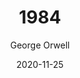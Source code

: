 ---
title: "1984"
subtitle: ""
author: 'George Orwell'
date: 2020-11-25
tags: ['Book']
excerpt: "Simply a must read. It's chilling and horrifying, especially as it is still so relevant today. Not only because we use the words and concepts to describe things we should never do, but even more so because some people are actually doing and encouraging them. Cancel culture has made this book real."
cover: '1984.jpg'
links:
  amazon: "https://www.amazon.nl/gp/product/B00NY1AGW4/ref=as_li_tl?ie=UTF8&camp=247&creative=1211&creativeASIN=B00NY1AGW4&linkCode=as2&tag=joeplaa-21&linkId=01611231f1d2b8b89a2cf91154d1728c"
  goodreads: '42532055-1984'
  kobo: "7p3Z-H7gcTCDV3OnTCfLxQ"
id:
  asin: 'B00NY1AGW4'
  isbn: '9789029543255'
published: true
---